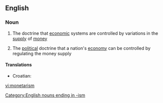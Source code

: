 ==English==

===Noun===
{{wikipedia}}
{{en-noun|-}}

#{{economics}} The doctrine that [[economic]] systems are controlled by variations in the [[supply]] of [[money]]
#{{economics}} The [[political]] doctrine that a nation's [[economy]] can be controlled by regulating the money supply

====Translations====
{{top}}
*Croatian: {{t-|hr|monetarizam|m}}
{{mid}}
{{bottom}}

[[Category:English nouns ending in -ism]]

[[vi:monetarism]]